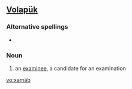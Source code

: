 ==[[Volapük]]==

===Alternative spellings===
* {{l|vo|xamayb}}

===Noun===
{{infl|vo|noun}}

# an [[examinee]], a candidate for an examination

[[vo:xamäb]]
